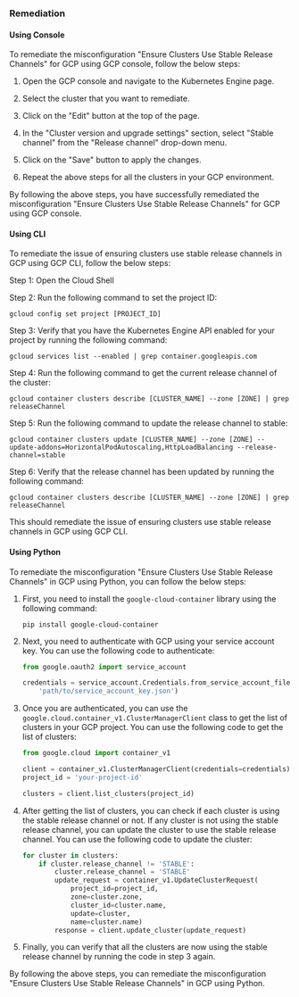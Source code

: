 ### Remediation

#### Using Console

To remediate the misconfiguration "Ensure Clusters Use Stable Release Channels" for GCP using GCP console, follow the below steps:

1. Open the GCP console and navigate to the Kubernetes Engine page.

2. Select the cluster that you want to remediate.

3. Click on the "Edit" button at the top of the page.

4. In the "Cluster version and upgrade settings" section, select "Stable channel" from the "Release channel" drop-down menu.

5. Click on the "Save" button to apply the changes.

6. Repeat the above steps for all the clusters in your GCP environment.

By following the above steps, you have successfully remediated the misconfiguration "Ensure Clusters Use Stable Release Channels" for GCP using GCP console.

#### Using CLI

To remediate the issue of ensuring clusters use stable release channels in GCP using GCP CLI, follow the below steps:

Step 1: Open the Cloud Shell

Step 2: Run the following command to set the project ID:

```
gcloud config set project [PROJECT_ID]
```

Step 3: Verify that you have the Kubernetes Engine API enabled for your project by running the following command:

```
gcloud services list --enabled | grep container.googleapis.com
```

Step 4: Run the following command to get the current release channel of the cluster:

```
gcloud container clusters describe [CLUSTER_NAME] --zone [ZONE] | grep releaseChannel
```

Step 5: Run the following command to update the release channel to stable:

```
gcloud container clusters update [CLUSTER_NAME] --zone [ZONE] --update-addons=HorizontalPodAutoscaling,HttpLoadBalancing --release-channel=stable
```

Step 6: Verify that the release channel has been updated by running the following command:

```
gcloud container clusters describe [CLUSTER_NAME] --zone [ZONE] | grep releaseChannel
```

This should remediate the issue of ensuring clusters use stable release channels in GCP using GCP CLI.

#### Using Python

To remediate the misconfiguration "Ensure Clusters Use Stable Release Channels" in GCP using Python, you can follow the below steps:

1. First, you need to install the `google-cloud-container` library using the following command:

   ```
   pip install google-cloud-container
   ```

2. Next, you need to authenticate with GCP using your service account key. You can use the following code to authenticate:

   ```python
   from google.oauth2 import service_account

   credentials = service_account.Credentials.from_service_account_file(
       'path/to/service_account_key.json')
   ```

3. Once you are authenticated, you can use the `google.cloud.container_v1.ClusterManagerClient` class to get the list of clusters in your GCP project. You can use the following code to get the list of clusters:

   ```python
   from google.cloud import container_v1

   client = container_v1.ClusterManagerClient(credentials=credentials)
   project_id = 'your-project-id'

   clusters = client.list_clusters(project_id)
   ```

4. After getting the list of clusters, you can check if each cluster is using the stable release channel or not. If any cluster is not using the stable release channel, you can update the cluster to use the stable release channel. You can use the following code to update the cluster:

   ```python
   for cluster in clusters:
       if cluster.release_channel != 'STABLE':
           cluster.release_channel = 'STABLE'
           update_request = container_v1.UpdateClusterRequest(
               project_id=project_id,
               zone=cluster.zone,
               cluster_id=cluster.name,
               update=cluster,
               name=cluster.name)
           response = client.update_cluster(update_request)
   ```

5. Finally, you can verify that all the clusters are now using the stable release channel by running the code in step 3 again.

By following the above steps, you can remediate the misconfiguration "Ensure Clusters Use Stable Release Channels" in GCP using Python.

